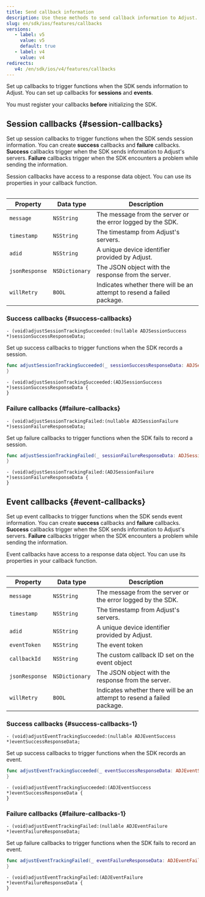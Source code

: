 ```yaml
---
title: Send callback information
description: Use these methods to send callback information to Adjust.
slug: en/sdk/ios/features/callbacks
versions:
   - label: v5
     value: v5
     default: true
   - label: v4
     value: v4
redirects:
   v4: /en/sdk/ios/v4/features/callbacks
---
```


Set up callbacks to trigger functions when the SDK sends information to Adjust. You can set up callbacks for **sessions** and **events**.

<Callout type="important">

You must register your callbacks **before** initializing the SDK.

</Callout>

## Session callbacks {#session-callbacks}

Set up session callbacks to trigger functions when the SDK sends session information. You can create **success** callbacks and **failure** callbacks. **Success** callbacks trigger when the SDK sends information to Adjust's servers. **Failure** callbacks trigger when the SDK encounters a problem while sending the information.

Session callbacks have access to a response data object. You can use its properties in your callback function.

<Table>

| Property       | Data type      | Description                                                            |
| -------------- | -------------- | ---------------------------------------------------------------------- |
| `message`      | `NSString`     | The message from the server or the error logged by the SDK.            |
| `timestamp`    | `NSString`     | The timestamp from Adjust's servers.                                   |
| `adid`         | `NSString`     | A unique device identifier provided by Adjust.                         |
| `jsonResponse` | `NSDictionary` | The JSON object with the response from the server.                     |
| `willRetry`    | `BOOL`         | Indicates whether there will be an attempt to resend a failed package. |

</Table>

### Success callbacks {#success-callbacks}

<CodeBlock title="Method signature">

```objc
- (void)adjustSessionTrackingSucceeded:(nullable ADJSessionSuccess *)sessionSuccessResponseData;
```

</CodeBlock>

Set up success callbacks to trigger functions when the SDK records a session.

<Tabs>
<Tab title="Swift" sync="swift">

```swift
func adjustSessionTrackingSucceeded(_ sessionSuccessResponseData: ADJSessionSuccess?) {
}
```

</Tab>
<Tab title="Objective-C" sync="objc">

```objc
- (void)adjustSessionTrackingSucceeded:(ADJSessionSuccess *)sessionSuccessResponseData {
}
```

</Tab>
</Tabs>

### Failure callbacks {#failure-callbacks}

<CodeBlock title="Method signature">

```objc
- (void)adjustSessionTrackingFailed:(nullable ADJSessionFailure *)sessionFailureResponseData;
```

</CodeBlock>

Set up failure callbacks to trigger functions when the SDK fails to record a session.

<Tabs>
<Tab title="Swift" sync="swift">

```swift
func adjustSessionTrackingFailed(_ sessionFailureResponseData: ADJSessionFailure?) {
}
```

</Tab>
<Tab title="Objective-C" sync="objc">

```objc
- (void)adjustSessionTrackingFailed:(ADJSessionFailure *)sessionFailureResponseData {
}
```

</Tab>
</Tabs>

## Event callbacks {#event-callbacks}

Set up event callbacks to trigger functions when the SDK sends event information. You can create **success** callbacks and **failure** callbacks. **Success** callbacks trigger when the SDK sends information to Adjust's servers. **Failure** callbacks trigger when the SDK encounters a problem while sending the information.

Event callbacks have access to a response data object. You can use its properties in your callback function.

<Table>

| Property       | Data type      | Description                                                            |
| -------------- | -------------- | ---------------------------------------------------------------------- |
| `message`      | `NSString`     | The message from the server or the error logged by the SDK.            |
| `timestamp`    | `NSString`     | The timestamp from Adjust's servers.                                   |
| `adid`         | `NSString`     | A unique device identifier provided by Adjust.                         |
| `eventToken`   | `NSString`     | The event token                                                        |
| `callbackId`   | `NSString`     | The custom callback ID set on the event object                         |
| `jsonResponse` | `NSDictionary` | The JSON object with the response from the server.                     |
| `willRetry`    | `BOOL`         | Indicates whether there will be an attempt to resend a failed package. |

</Table>

### Success callbacks {#success-callbacks-1}

<CodeBlock title="Method signature">

```objc
- (void)adjustEventTrackingSucceeded:(nullable ADJEventSuccess *)eventSuccessResponseData;
```

</CodeBlock>

Set up success callbacks to trigger functions when the SDK records an event.

<Tabs>
<Tab title="Swift" sync="swift">

```swift
func adjustEventTrackingSucceeded(_ eventSuccessResponseData: ADJEventSuccess?) {
}
```

</Tab>
<Tab title="Objective-C" sync="objc">

```objc
- (void)adjustEventTrackingSucceeded:(ADJEventSuccess *)eventSuccessResponseData {
}
```

</Tab>
</Tabs>

### Failure callbacks {#failure-callbacks-1}

<CodeBlock title="Method signature">

```objc
- (void)adjustEventTrackingFailed:(nullable ADJEventFailure *)eventFailureResponseData;
```

</CodeBlock>

Set up failure callbacks to trigger functions when the SDK fails to record an event.

<Tabs>
<Tab title="Swift" sync="swift">

```swift
func adjustEventTrackingFailed(_ eventFailureResponseData: ADJEventFailure?) {
}
```

</Tab>
<Tab title="Objective-C" sync="objc">

```objc
- (void)adjustEventTrackingFailed:(ADJEventFailure *)eventFailureResponseData {
}
```

</Tab>
</Tabs>
